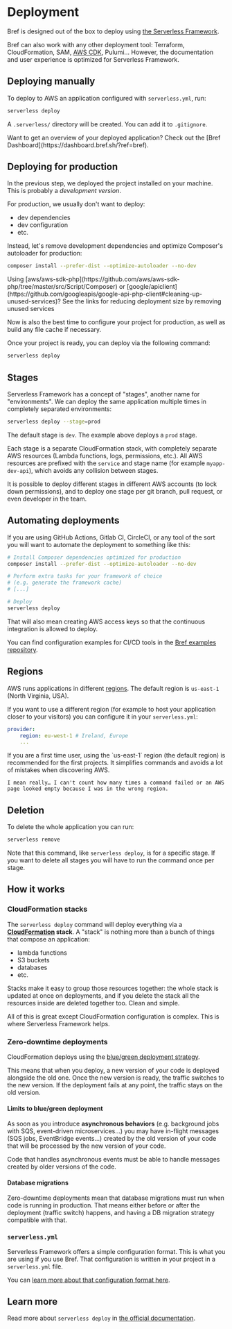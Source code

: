 
# Deployment

Bref is designed out of the box to deploy using [the Serverless Framework](https://serverless.com/).

Bref can also work with any other deployment tool: Terraform, CloudFormation, SAM, [AWS CDK](https://github.com/brefphp/constructs), Pulumi… However, the documentation and user experience is optimized for Serverless Framework.

## Deploying manually

To deploy to AWS an application configured with `serverless.yml`, run:

```bash
serverless deploy
```

A `.serverless/` directory will be created. You can add it to `.gitignore`.

<Callout>
    Want to get an overview of your deployed application? Check out the [Bref Dashboard](https://dashboard.bref.sh/?ref=bref).
</Callout>

## Deploying for production

In the previous step, we deployed the project installed on your machine. This is probably a *development version*.

For production, we usually don't want to deploy:

- dev dependencies
- dev configuration
- etc.

Instead, let's remove development dependencies and optimize Composer's autoloader for production:

```bash
composer install --prefer-dist --optimize-autoloader --no-dev
```

<Callout>
    Using [aws/aws-sdk-php](https://github.com/aws/aws-sdk-php/tree/master/src/Script/Composer) or [google/apiclient](https://github.com/googleapis/google-api-php-client#cleaning-up-unused-services)? See the links for reducing deployment size by removing unused services
</Callout>

Now is also the best time to configure your project for production, as well as build any file cache if necessary.

Once your project is ready, you can deploy via the following command:

```bash
serverless deploy
```

## Stages

Serverless Framework has a concept of "stages", another name for "environments". We can deploy the same application multiple times in completely separated environments:

```bash
serverless deploy --stage=prod
```

The default stage is `dev`. The example above deploys a `prod` stage.

Each stage is a separate CloudFormation stack, with completely separate AWS resources (Lambda functions, logs, permissions, etc.). All AWS resources are prefixed with the `service` and stage name (for example `myapp-dev-api`), which avoids any collision between stages.

It is possible to deploy different stages in different AWS accounts (to lock down permissions), and to deploy one stage per git branch, pull request, or even developer in the team.

## Automating deployments

If you are using GitHub Actions, Gitlab CI, CircleCI, or any tool of the sort you will want to automate the deployment to something like this:

```bash
# Install Composer dependencies optimized for production
composer install --prefer-dist --optimize-autoloader --no-dev

# Perform extra tasks for your framework of choice
# (e.g. generate the framework cache)
# [...]

# Deploy
serverless deploy
```

That will also mean creating AWS access keys so that the continuous integration is allowed to deploy.

You can find configuration examples for CI/CD tools in the [Bref examples repository](https://github.com/brefphp/examples).

## Regions

AWS runs applications in different [regions](https://aws.amazon.com/about-aws/global-infrastructure/). The default region is `us-east-1` (North Virginia, USA).

If you want to use a different region (for example to host your application closer to your visitors) you can configure it in your `serverless.yml`:

```yaml
provider:
    region: eu-west-1 # Ireland, Europe
    ...
```

<Callout>
    If you are a first time user, using the `us-east-1` region (the default region) is recommended for the first projects. It simplifies commands and avoids a lot of mistakes when discovering AWS.

    I mean really… I can't count how many times a command failed or an AWS page looked empty because I was in the wrong region.
</Callout>

## Deletion

To delete the whole application you can run:

```bash
serverless remove
```

Note that this command, like `serverless deploy`, is for a specific stage. If you want to delete all stages you will have to run the command once per stage.

## How it works

### CloudFormation stacks

The `serverless deploy` command will deploy everything via a **[CloudFormation](https://aws.amazon.com/cloudformation/) stack**. A "stack" is nothing more than a bunch of things that compose an application:

- lambda functions
- S3 buckets
- databases
- etc.

Stacks make it easy to group those resources together: the whole stack is updated at once on deployments, and if you delete the stack all the resources inside are deleted together too. Clean and simple.

All of this is great except CloudFormation configuration is complex. This is where Serverless Framework helps.

### Zero-downtime deployments

CloudFormation deploys using the [blue/green deployment strategy](https://docs.aws.amazon.com/whitepapers/latest/overview-deployment-options/bluegreen-deployments.html).

This means that when you deploy, a new version of your code is deployed alongside the old one. Once the new version is ready, the traffic switches to the new version. If the deployment fails at any point, the traffic stays on the old version.

#### Limits to blue/green deployment

As soon as you introduce **asynchronous behaviors** (e.g. background jobs with SQS, event-driven microservices…) you may have in-flight messages (SQS jobs, EventBridge events…) created by the old version of your code that will be processed by the new version of your code.

Code that handles asynchronous events must be able to handle messages created by older versions of the code.

#### Database migrations

Zero-downtime deployments mean that database migrations must run when code is running in production. That means either before or after the deployment (traffic switch) happens, and having a DB migration strategy compatible with that.

### `serverless.yml`

Serverless Framework offers a simple configuration format. This is what you are using if you use Bref. That configuration is written in your project in a `serverless.yml` file.

You can [learn more about that configuration format here](environment/serverless-yml.md).

## Learn more

Read more about `serverless deploy` in [the official documentation](https://serverless.com/framework/docs/providers/aws/guide/deploying/).
